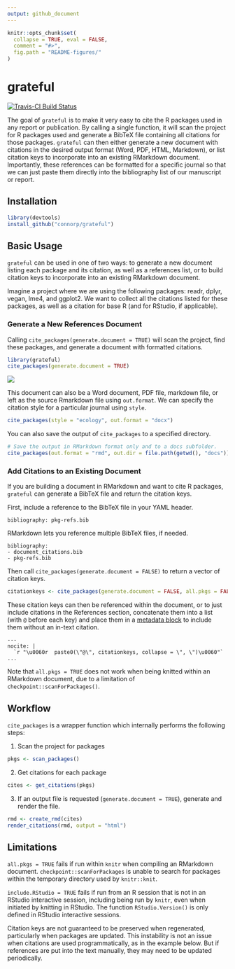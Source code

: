 ```yaml
---
output: github_document
---
```


<!-- README.md is generated from README.Rmd. Please edit that file -->


```r
knitr::opts_chunk$set(
  collapse = TRUE, eval = FALSE, 
  comment = "#>",
  fig.path = "README-figures/"
)
```

# grateful

[![Travis-CI Build Status](https://travis-ci.org/connorp/grateful.svg?branch=master)](https://travis-ci.org/connorp/grateful)

The goal of `grateful` is to make it very easy to cite the R packages used in any report or publication. By calling a single function, it will scan the project for R packages used and generate a BibTeX file containing all citations for those packages. `grateful` can then either generate a new document with citations in the desired output format (Word, PDF, HTML, Markdown), or list citation keys to incorporate into an existing RMarkdown document. Importantly, these references can be formatted for a specific journal so that we can just paste them directly into the bibliography list of our manuscript or report.


## Installation

```r
library(devtools)
install_github("connorp/grateful")
```


## Basic Usage

`grateful` can be used in one of two ways: to generate a new document listing each package and its citation, as well as a references list, or to build citation keys to incorporate into an existing RMarkdown document. 

Imagine a project where we are using the following packages: readr, dplyr, vegan, lme4, and ggplot2. We want to collect all the citations listed for these packages, as well as a citation for base R (and for RStudio, if applicable). 

### Generate a New References Document

Calling `cite_packages(generate.document = TRUE)` will scan the project, find these packages, and generate a document with formatted citations.


```r
library(grateful)
cite_packages(generate.document = TRUE)
```

![](example-output.PNG)

This document can also be a Word document, PDF file, markdown file, or left as the source Rmarkdown file using `out.format`. We can specify the citation style for a particular journal using `style`.

```r
cite_packages(style = "ecology", out.format = "docx")
```

You can also save the output of `cite_packages` to a specified directory.

```r
# Save the output in RMarkdown format only and to a docs subfolder.
cite_packages(out.format = "rmd", out.dir = file.path(getwd(), "docs"))
```

### Add Citations to an Existing Document

If you are building a document in RMarkdown and want to cite R packages, `grateful` can generate a BibTeX file and return the citation keys. 

First, include a reference to the BibTeX file in your YAML header. 

```
bibliography: pkg-refs.bib
```

RMarkdown lets you reference multiple BibTeX files, if needed.

```
bibliography: 
- document_citations.bib
- pkg-refs.bib
```

Then call `cite_packages(generate.document = FALSE)` to return a vector of citation keys.

```r
citationkeys <- cite_packages(generate.document = FALSE, all.pkgs = FALSE)
```

These citation keys can then be referenced within the document, or to just include citations in the References section, concatenate them into a list (with `@` before each key) and place them in a [metadata block](https://rmarkdown.rstudio.com/authoring_bibliographies_and_citations.html#unused_references_(nocite)) to include them without an in-text citation. 

````
---
nocite: |
  `r "\u0060r  paste0(\"@\", citationkeys, collapse = \", \")\u0060"`
...
````
<!-- That inline R expression is a big yikes but it's tough to render verbatim inline R code INSIDE a verbatim chunk -->

Note that `all.pkgs = TRUE` does not work when being knitted within an RMarkdown document, due to a limitation of `checkpoint::scanForPackages()`. 


## Workflow

`cite_packages` is a wrapper function which internally performs the following steps:

1. Scan the project for packages

```r
pkgs <- scan_packages()
```

2. Get citations for each package

```r
cites <- get_citations(pkgs)
```

3. If an output file is requested (`generate.document = TRUE`), generate and render the file.

```r
rmd <- create_rmd(cites)
render_citations(rmd, output = "html")
```

## Limitations

`all.pkgs = TRUE` fails if run within `knitr` when compiling an RMarkdown document. `checkpoint::scanForPackages` is unable to search for packages  within the temporary directory used by `knitr::knit`.

`include.RStudio = TRUE` fails if run from an R session that is not in an RStudio interactive session, including being run by `knitr`, even when initiated by knitting in RStudio. The function `RStudio.Version()` is only defined in RStudio interactive sessions.

Citation keys are not guaranteed to be preserved when regenerated, particularly when packages are updated. This instability is not an issue when citations are used programmatically, as in the example below. But if references are put into the text manually, they may need to be updated periodically.
